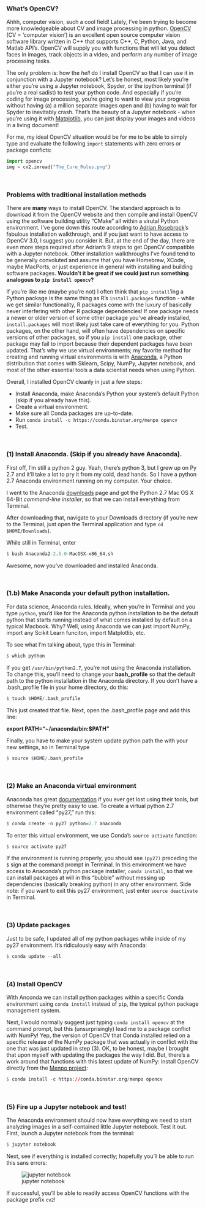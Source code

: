 ### What's OpenCV?
Ahhh, computer vision, such a cool field! Lately, I've been trying to become more knowledgeable about CV and image processing in python. [OpenCV](http://opencv.org/downloads.html) (CV = 'computer vision') is an excellent open source computer vision software library written in C++ that supports C++, C, Python, Java, and Matlab API's. OpenCV will supply you with functions that will let you detect faces in images, track objects in a video, and perform any number of image processing tasks.

The only problem is: how the *hell* do I install OpenCV so that I can use it in conjunction with a Jupyter notebook? Let's be honest, most likely you're either you're using a Jupyter notebook, Spyder, or the ipython terminal (if you're a real sadist) to test your python code. And especially if you're coding for image processing, you're going to want to view your progress without having (a) a million separate images open and (b) having to wait for Spyder to inevitably crash. That's the beauty of a Jupyter notebook - when you're using it with [Matplotlib](http://matplotlib.org/), you can just display your images and videos in a living document!

For me, my ideal OpenCV situation would be for me to be able to simply type and evaluate the following `import` statements with zero errors or package conficts:

```python
import opencv
img = cv2.imread("The_Cure_Rules.png")
```

<br/>

### Problems with traditional installation methods

There are **many** ways to install OpenCV. The standard approach is to download it from the OpenCV website and then compile and install OpenCV using the software building utility "CMake" all within a virutal Python environment. I've gone down this route according to [Adrian Rosebrock](http://www.pyimagesearch.com/2015/06/15/install-opencv-3-0-and-python-2-7-on-osx/)'s fabulous installation walkthrough, and if you just want to have access to OpenCV 3.0, I suggest you consider it. But, at the end of the day, there are even more steps required after Adrian's 9 steps to get OpenCV compatible with a Jupyter notebook. Other installation walkthroughs I've found tend to be generally convoluted and assume that you have Homebrew, XCode, maybe MacPorts, or just experience in general with installing and building software packages. **Wouldn't it be great if we could just run something analogous to `pip install opencv`?**

If you're like me (maybe you're not) I often think that `pip install`'ing a Python package is the same thing as R's `install.packages` function - while we get similar functionality, R packages come with the luxury of basically never interfering with other R package dependencies! If one package needs a newer or older version of some other package you've already installed, `install.packages` will most likely just take care of everything for you. Python packages, on the other hand, will often have dependencies on specific versions of other packages, so if you `pip install` one package, other package may fail to import because their dependent packages have been updated. That's why we use virtual environments; my favorite method for creating and running virtual environments is with [Anaconda](https://www.continuum.io/downloads), a Python distribution that comes with Sklearn, Scipy, NumPy, Jupyter notebook, and most of the other essential tools a data scientist needs when using Python.

Overall, I installed OpenCV cleanly in just a few steps:

- Install Anaconda, make Anaconda's Python your system's default Python (skip if you already have this).
- Create a virtual environment.
- Make sure all Conda packages are up-to-date.
- Run `conda install -c https://conda.binstar.org/menpo opencv`
- Test.

<br/>

### (1) Install Anaconda. (Skip if you already have Anaconda).

First off, I'm still a python 2 guy. Yeah, there's python 3, but I grew up on Py 2.7 and it'll take a lot to pry it from my cold, dead hands. So I have a python 2.7 Anaconda environment running on my computer. Your choice.

I went to the Anaconda [downloads](https://www.continuum.io/downloads) page and got the Python 2.7 Mac OS X 64-Bit *command-line installer*, so that we can install everything from Terminal.

After downloading that, navigate to your Downloads directory (if you're new to the Terminal, just open the Terminal application and type `cd $HOME/Downloads`).

While still in Terminal, enter 
```r
$ bash Anaconda2-2.5.0-MacOSX-x86_64.sh
```

Awesome, now you've downloaded and installed Anaconda.

<br/>

### (1.b) Make Anaconda your default python installation.
For data science, Anaconda rules. Ideally, when you're in Terminal and you type `python`, you'd like for the Anaconda python installation to be the default python that starts running instead of what comes installed by default on a typical Macbook. Why? Well, using Anaconda we can just import NumPy, import any Scikit Learn funciton, import Matplotlib, etc.

To see what I'm talking about, type this in Terminal:
```r
$ which python
```

If you get `/usr/bin/python2.7`, you're not using the Anaconda installation. To change this, you'll need to change your **bash_profile** so that the default path to the python installation in the Anaconda directory. If you don't have a .bash_profile file in your home directory, do this:

```r
$ touch $HOME/.bash_profile
```

This just created that file. Next, open the .bash_profile page and add this line:

**export PATH="~/anaconda/bin:$PATH"**

Finally, you have to make your system update python path the with your new settings, so in Terminal type

```r
$ source $HOME/.bash_profile
```

<br/>

### (2) Make an Anaconda virtual environment

Anaconda has great [documentation](http://conda.pydata.org/docs/py2or3.html#create-a-python-2-7-environment) if you ever get lost using their tools, but otherwise they're pretty easy to use. To create a virtual python 2.7 environment called "py27," run this:

```r
$ conda create -n py27 python=2.7 anaconda
```

To enter this virtual environment, we use Conda's `source activate` function:
```r
$ source activate py27
```

If the environment is running properly, you should see `(py27)` preceding the `$` sign at the command prompt in Terminal. In this environment we have access to Anaconda's python package installer, `conda install`, so that we can install packages at will in this "bubble" without messing up dependencies (basically breaking python) in any other environment. Side note: if you want to exit this py27 environment, just enter `source deactivate` in Terminal.

<br/>

### (3) Update packages
Just to be safe, I updated all of my python packages while inside of my py27 environment. It's ridiculously easy with Anaconda:

```r
$ conda update --all
```

<br/>

### (4) Install OpenCV
With Anconda we can install python packages within a specific Conda environment using `conda install` instead of `pip`, the typical python package management system.

Next, I would normally suggest just typing `conda install opencv` at the command prompt, but this (unsurprisingly) lead me to a package conflict with NumPy! Yep, the version of OpenCV that Conda installed relied on a specific release of the NumPy package that was actually in conflict with the one that was just updated in step (3). OK, to be honest, maybe I brought that upon myself with updating the packages the way I did. But, there's a work around that functions with this latest update of NumPy: install OpenCV directly from the [Menpo project](http://www.menpo.org/):

```r
$ conda install -c https://conda.binstar.org/menpo opencv
```


<br/>

### (5) Fire up a Jupyter notebook and test!
The Anaconda environment should now have everything we need to start analyzing images in a self-contained little Jupyter notebook. Test it out. First, launch a Jupyter notebook from the terminal:

```r
$ jupyter notebook
```

Next, see if everything is installed correctly; hopefully you'll be able to run this sans errors:

![jupyter notebook](https://raw.githubusercontent.com/FrankFineis/FrankFineis.github.io/master/images/opencv_import_ss.png)

If successful, you'll be able to readily access OpenCV functions with the package prefix `cv2`!
